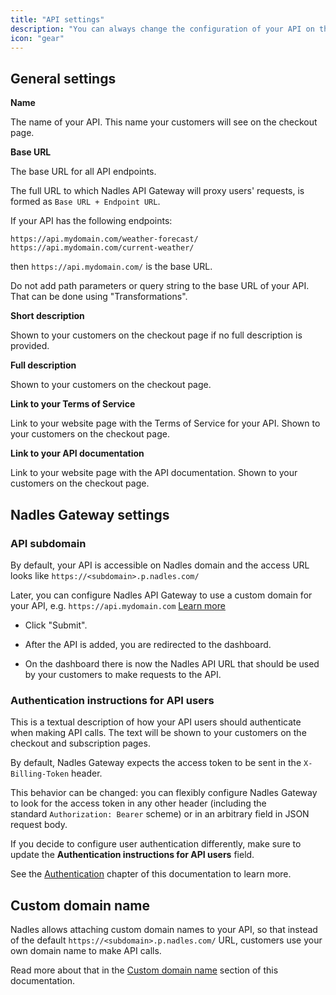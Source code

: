 ```yaml
---
title: "API settings"
description: "You can always change the configuration of your API on the Settings page."
icon: "gear"
---
```


## General settings

**Name** <Icon icon="input-text" />

The name of your API. This name your customers will see on the checkout page.

**Base URL** <Icon icon="input-text" />

The base URL for all API endpoints.

The full URL to which Nadles API Gateway will proxy users' requests, is formed as `Base URL + Endpoint URL`.

<Info>
  If your API has the following endpoints:

  `https://api.mydomain.com/weather-forecast/`
  `https://api.mydomain.com/current-weather/`

  then `https://api.mydomain.com/` is the base URL.
</Info>

<Warning>
  Do not add path parameters or query string to the base URL of your API. That can be done using "Transformations".
</Warning>

**Short description** <Icon icon="input-text" />

Shown to your customers on the checkout page if no full description is provided.

**Full description** <Icon icon="input-text" />

Shown to your customers on the checkout page.

**Link to your Terms of Service** <Icon icon="input-text" />

Link to your website page with the Terms of Service for your API. Shown to your customers on the checkout page.

**Link to your API documentation** <Icon icon="input-text" />

Link to your website page with the API documentation. Shown to your customers on the checkout page.

## Nadles Gateway settings

### API subdomain

By default, your API is accessible on Nadles domain and the access URL looks like `https://<subdomain>.p.nadles.com/`

Later, you can configure Nadles API Gateway to use a custom domain for your API, e.g. `https://api.mydomain.com` [Learn more](api-management/custom-domains)

* Click "Submit".

* After the API is added, you are redirected to the dashboard.

* On the dashboard there is now the Nadles API URL that should be used by your customers to make requests to the API.

### Authentication instructions for API users

This is a textual description of how your API users should authenticate when making API calls. The text will be shown to your customers on the checkout and subscription pages.

By default, Nadles Gateway expects the access token to be sent in the `X-Billing-Token` header.

This behavior can be changed: you can flexibly configure Nadles Gateway to look for the access token in any other header (including the standard `Authorization: Bearer` scheme) or in an arbitrary field in JSON request body.

If you decide to configure user authentication differently, make sure to update the **Authentication instructions for API users** field.

See the [Authentication](api-management/authentication) chapter of this documentation to learn more.

## Custom domain name

Nadles allows attaching custom domain names to your API, so that instead of the default `https://<subdomain>.p.nadles.com/` URL, customers use your own domain name to make API calls.

Read more about that in the [Custom domain name](https://docs.nadles.com/api-management/custom-domains/) section of this documentation.